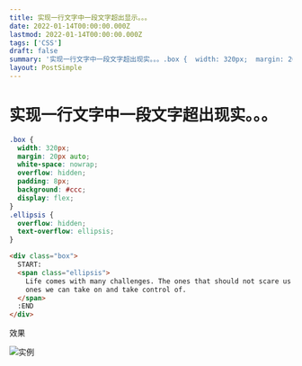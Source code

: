 ```yaml
---
title: 实现一行文字中一段文字超出显示。。。
date: 2022-01-14T00:00:00.000Z
lastmod: 2022-01-14T00:00:00.000Z
tags: ['CSS']
draft: false
summary: '实现一行文字中一段文字超出现实。。。.box {  width: 320px;  margin: 20px auto;  white-space: nowrap;  overflow: hi...'
layout: PostSimple
---
```


# 实现一行文字中一段文字超出现实。。。

```css
.box {
  width: 320px;
  margin: 20px auto;
  white-space: nowrap;
  overflow: hidden;
  padding: 8px;
  background: #ccc;
  display: flex;
}
.ellipsis {
  overflow: hidden;
  text-overflow: ellipsis;
}
```

```html
<div class="box">
  START:
  <span class="ellipsis">
    Life comes with many challenges. The ones that should not scare us are the
    ones we can take on and take control of.
  </span>
  :END
</div>
```

效果

![实例](https://xzgz.top/FILES/notes_images/ellipsis_text.png)
